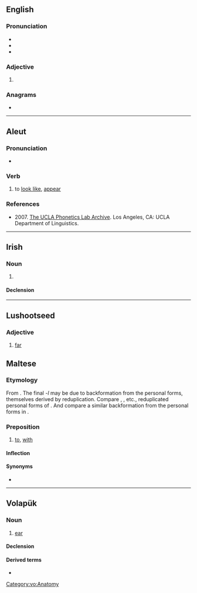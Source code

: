 {{also|Lil|li'l|li-l|lil'|lil-|li'l'|Lil'}}
==English==

===Pronunciation===
* {{IPA|en|/lɪl/}}
* {{rhymes|en|ɪl}}
* {{homophones|en|Lil}}

===Adjective===
{{head|en|adjective}}

# {{alternative form of|en|li'l}}

===Anagrams===
* {{anagrams|en|a=ill|I'll|Ill.|ill}}

----

==Aleut==

===Pronunciation===
* {{a|Western}} {{IPA|ale|/ˈlil/}}

===Verb===
{{head|ale|verb}}

# to [[look like]], [[appear]]

===References===
* 2007. [http://archive.phonetics.ucla.edu/Language/ALE_EASTERN/ale_eastern_word-list_1996_01.html The UCLA Phonetics Lab Archive]. Los Angeles, CA: UCLA Department of Linguistics.

----

==Irish==

===Noun===
{{ga-noun|f|~e|~e}}

# {{tlb|ga|obsolete}} {{alternative form of|ga|lile|t=lily}}

====Declension====
{{ga-decl-f2|l|il|ile|pl=ile|genpl=il}}

----

==Lushootseed==

===Adjective===
{{head|lut|adjective}}

# [[far]]

==Maltese==

===Etymology===
From {{inh|mt|ar|لِ}}. The final ''-l'' may be due to backformation from the personal forms, themselves derived by reduplication. Compare {{cog|apc|لإلي|tr=laʾilli|t=to me}}, {{m|apc|لإلك|tr=laʾillak|t=to you}}, etc., reduplicated personal forms of {{m|apc|ل|tr=la}}. And compare a similar backformation from the personal forms in {{cog|mt|lejn}}.

===Preposition===
{{head|mt|preposition}}

# [[to]], [[with]]

====Inflection====
{{mt-prep-inflection|lil|lil|c|base=li}}

====Synonyms====
* {{l|mt|għand}}

----

==Volapük==

===Noun===
{{vo-noun}}

# [[ear]]

====Declension====
{{vo-decl-noun}}

====Derived terms====
* {{l|vo|lilön}}

[[Category:vo:Anatomy]]